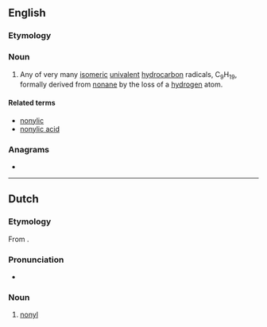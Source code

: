 ==English==

===Etymology===
{{suffix|en|nonane|yl}}

===Noun===
{{en-noun}}

# {{lb|en|organic chemistry}} Any of very many [[isomeric]] [[univalent]] [[hydrocarbon]] radicals, C<sub>9</sub>H<sub>19</sub>, formally derived from [[nonane]] by the loss of a [[hydrogen]] atom.

====Related terms====
* [[nonylic]]
* [[nonylic acid]]

===Anagrams===
* {{anagrams|en|a=lnnoy|NYLON|nylon}}

----

==Dutch==

===Etymology===
From {{confix|nl|non|yl}}.

===Pronunciation===
* {{IPA|nl|/noːˈnil/}}
{{hyphenation|nl|no|nyl}}

===Noun===
{{nl-noun|n|-|-}}

# {{lb|nl|organic chemistry}} [[#English|nonyl]]
